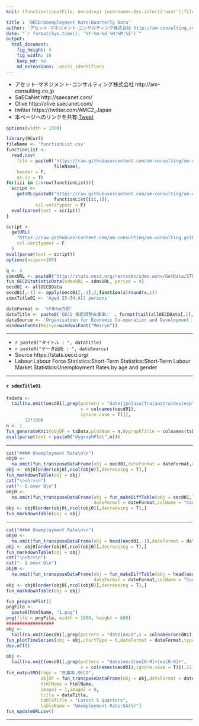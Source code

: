 ```yaml
---
knit: (function(inputFile, encoding) {username<-Sys.info()['user'];fileName<-'defaultPath.csv';pathToFile <-paste0('C:/Users/', username,'/Desktop/pathToCSV/');setwd(pathToFile);buf0<-read.csv(fileName,header = F,skip = 0,stringsAsFactor = F,check.names = F,fileEncoding = 'utf-8');timeStamp<-format(Sys.time(),'%Y%m%d%H%M%S');htmlName<-'OECD-UnemploymentRate';rmarkdown::render(inputFile, encoding = encoding, output_file = paste0('C:/Users/',username,buf0[2,1],'charts/','am-consulting.co.jp-',htmlName,'.html')) })

title : 'OECD:Unemployment Rate:Quarterly Data'
author: 'アセット･マネジメント･コンサルティング株式会社 http://am-consulting.co.jp'
date: "`r format(Sys.time(), '%Y-%m-%d %H:%M:%S')`"
output: 
  html_document:
    fig_height: 4
    fig_width: 10
    keep_md: no
    md_extensions: -ascii_identifiers 
---
```

<link href="http://knowledgevault.saecanet.com/components/rmarkdown-html.css" rel="stylesheet">
<script src="http://knowledgevault.saecanet.com/components/JavascriptCode.js"></script>
<style>.main-container {max-width : 1000px;}</style>

- アセット･マネジメント･コンサルティング株式会社 http://am-consulting.co.jp
- SaECaNet http://saecanet.com/
- Olive http://olive.saecanet.com/
- twitter https://twitter.com/AMC2_Japan
- 本ページへのリンクを共有:<a href="https://twitter.com/share" class="twitter-share-button" data-via="AMC2_Japan" data-size="large">Tweet</a> <script>!function(d,s,id){var js,fjs=d.getElementsByTagName(s)[0],p=/^http:/.test(d.location)?'http':'https';if(!d.getElementById(id)){js=d.createElement(s);js.id=id;js.src=p+'://platform.twitter.com/widgets.js';fjs.parentNode.insertBefore(js,fjs);}}(document, 'script', 'twitter-wjs');</script>

```r
options(width = 1000)
```

```r
library(RCurl)
fileName <- 'functionList.csv'
functionList <-
  read.csv(
    file = paste0('https://raw.githubusercontent.com/am-consulting/am-consulting.github.io/master/csv/',
                  fileName),
    header = F,
    as.is = T)
for(iii in 1:nrow(functionList)){
  script <- 
    getURL(paste0("https://raw.githubusercontent.com/am-consulting/am-consulting.github.io/master/", 
                  functionList[iii,1]),
           ssl.verifypeer = F)
  eval(parse(text = script))
}
```

```r
script <-
  getURL(
    "https://raw.githubusercontent.com/am-consulting/am-consulting.github.io/master/importOECDStatisticData.r",
    ssl.verifypeer = F
  )
eval(parse(text = script))
options(scipen=100)
```

```r
q <- 4
sdmxURL <- paste0("http://stats.oecd.org/restsdmx/sdmx.ashx/GetData/STLABOUR/AUS+AUT+BEL+CAN+CHL+CZE+DNK+EST+FIN+FRA+DEU+GRC+HUN+ISL+IRL+ISR+ITA+JPN+KOR+LVA+LUX+MEX+NLD+NZL+NOR+POL+PRT+SVK+SVN+ESP+SWE+CHE+TUR+GBR+USA+EA19+EU28+G-7+OECD.LRUN25TT.STSA.Q/all?startTime=1953-Q1&endTime=2020-Q",q)
fun_OECDStatisticData(sdmxURL = sdmxURL, period = 4)
oecd01 <- allOECDData
oecd01[,-1] <- apply(oecd01[,-1],2,function(x)round(x,1))
sdmxTitle01 <- 'Aged 25-54,All persons'
```

```r
dateFormat <- '%Y年%m月期'
dataTitle <- paste0('OECD 季節調整失業率:' , format(tail(allOECDData[,1],1) , dateFormat))
dataSource <- 'Organisation for Economic Co-operation and Development：経済協力開発機構'
windowsFonts(Meiryo=windowsFont("Meiryo"))
```

***

- `r paste0("タイトル : ", dataTitle)`
- `r paste0("データ出所 : ", dataSource)`
- Source https://stats.oecd.org/
- Labour:Labour Force Statistics:Short-Term Statistics:Short-Term Labour Market Statistics:Unemployment Rates by age and gender

***
#### `r sdmxTitle01` 

```r
tsData <-
  tail(na.omit(oecd01[,grep(pattern = "date|jpn|usa|fra|austra|deu|esp",
                            x = colnames(oecd01),
                            ignore.case = T)]),
       12*100)
n <- 1
fun_generateKnit(objDF = tsData,plotNum = n,dygraphTitle = colnames(tsData)[-1])
eval(parse(text = paste0("dygraphPlot",n)))
```

***

```r
cat("#### Unemployment Rate\n\n")
obj0 <-
  na.omit(fun_transposeDataFrame(obj = oecd01,dateFormat = dateFormat,colName = "Country/Region"))
obj <- obj0[order(obj0[,ncol(obj0)],decreasing = T),]
fun_markdownTable(obj = obj)
cat("\n<hr>\n")
cat("- Q over Q\n")
obj0 <-
  na.omit(fun_transposeDataFrame(obj = fun_makeDiffTable(obj = oecd01,lag = 1),
                                 dateFormat = dateFormat,colName = "Country/Region"))
obj <- obj0[order(obj0[,ncol(obj0)],decreasing = T),]
fun_markdownTable(obj = obj)
```

***

```r
cat("#### Unemployment Rate\n\n")
obj0 <-
  na.omit(fun_transposeDataFrame(obj = head(oecd01,-1),dateFormat = dateFormat,colName = "Country/Region"))
obj <- obj0[order(obj0[,ncol(obj0)],decreasing = T),]
fun_markdownTable(obj = obj)
cat("\n<hr>\n")
cat("- Q over Q\n")
obj0 <-
  na.omit(fun_transposeDataFrame(obj = fun_makeDiffTable(obj = head(oecd01,-1),lag = 1),
                                 dateFormat = dateFormat,colName = "Country/Region"))
obj <- obj0[order(obj0[,ncol(obj0)],decreasing = T),]
fun_markdownTable(obj = obj)
```

```r
fun_preparePlot()
pngFile <-
  paste0(htmlName, "1.png")
png(file = pngFile, width = 1000, height = 600)
##################
obj <-
  tail(na.omit(oecd01[,grep(pattern = "date|oecd",x = colnames(oecd01),ignore.case = T)]),12*100)
fun_plotTimeSeries(obj = obj,chartType = 0,dateFormat = dateFormat,typeL = "o",dataTitle = dataTitle,dataSource = dataSource,mar = c(4,3,5,1),needLefLab = 0,fitLcolor = 2,fitlwdL = 2,cexL = 2)
dev.off()
```

```r
obj <-
  tail(na.omit(oecd01[,grep(pattern = "date|oecd|eu[0-9]+|ea[0-9]+",
                            x = colnames(oecd01),ignore.case = T)]),12*100)
fun_outputMD(tags = "失業率,OECD",
             objDF = fun_transposeDataFrame(obj = obj,dateFormat = dateFormat,colName = "Region"),
             htmlName = htmlName,
             image1 = 1,image2 = 0,
             title = dataTitle,
             tableTitle = "Latest 5 quarters",
             tableName = "Unemployment Rate:SA(%)")
fun_updateURLcsv()
```

***
<script>MakeNegative();</script>
<script>
  (function(i,s,o,g,r,a,m){i['GoogleAnalyticsObject']=r;i[r]=i[r]||function(){
  (i[r].q=i[r].q||[]).push(arguments)},i[r].l=1*new Date();a=s.createElement(o),
  m=s.getElementsByTagName(o)[0];a.async=1;a.src=g;m.parentNode.insertBefore(a,m)
  })(window,document,'script','https://www.google-analytics.com/analytics.js','ga');

  ga('create', 'UA-3077339-5', 'auto');
  ga('send', 'pageview');

</script>
